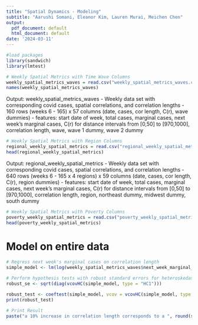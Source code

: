 ```yaml
---
title: "Spatial Dynamics - Modeling"
subtitle: "Aarushi Somani, Eleanor Kim, Lauren Murai, Meichen Chen"
output:
  pdf_document: default
  html_document: default
date: '2024-03-11'
---
```


```r
#load packages
library(sandwich)
library(lmtest)
```

```r
# Weekly Spatial Metrics with Time Wave Columns
weekly_spatial_metrics_waves = read.csv("weekly_spatial_metrics_waves.csv")
names(weekly_spatial_metrics_waves)
```
Output: weekly_spatial_metrics_waves
  - Weekly data set with corresponding covid cases, spatial correlations, and correlation lengths
  - 160 rows (weeks 6 - 165) x 57 columns (date, cases, cor length, C(r), wave dummies)
  - features: start date of week, total cases, marginal cases, next week's marginal cases, C(r) for distance intervals from [0,50] to [970,1000], correlation length, wave, wave 1 dummy, wave 2 dummy


```r
# Weekly Spatial Metrics with Region Columns
regional_weekly_spatial_metrics = read.csv("regional_weekly_spatial_metrics.csv")
head(regional_weekly_spatial_metrics)
```

Output: regional_weekly_spatial_metrics
  - Weekly data set with corresponding covid cases, spatial correlations, and correlation lengths
  - 640 rows (weeks 6 - 165 x 4 regions) x 59 columns (date, cases, cor length, C(r), region dummies)
  - features: start date of week, total cases, marginal cases, next week's marginal cases, C(r) for distance intervals from [0,50] to [970,1000], correlation length, region, northeast dummy, midwest dummy, south dummy



```r
# Weekly Spatial Metrics with Poverty Columns
poverty_weekly_spatial_metrics = read.csv("poverty_weekly_spatial_metrics.csv")
head(poverty_weekly_spatial_metrics)
```


# Model on entire data

```r
# Regress next week's marginal cases on correlation length
simple_model <- lm(log(weekly_spatial_metrics_waves$next_week_marginal_cases) ~ log(weekly_spatial_metrics_waves$cor_lengths), data = weekly_spatial_metrics_waves)

# Perform hypothesis tests with robust standard errors for heteroskedasticity
robust_se <- sqrt(diag(vcovHC(simple_model, type = "HC1")))

robust_test <- coeftest(simple_model, vcov = vcovHC(simple_model, type = "HC1"))
print(robust_test)

# Print Result
paste("a 10% increase in correlation length corresponds to a ", round(simple_model$coefficients[2]*10,2),"% change in cases in the following week")
```

